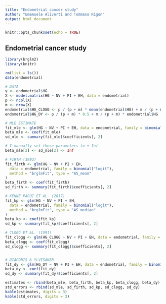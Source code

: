 ```yaml
---
title: "Endometrial cancer study"
author: "Emanuele Aliverti and Tommaso Rigon"
output: html_document
---
```


```r
knitr::opts_chunk$set(echo = TRUE)
```

## Endometrial cancer study

```r
library(brglm2)
library(knitr)

rm(list = ls())
data(endometrial)

# DATA
y <- endometrial$HG
X <- model.matrix(HG ~ NV + PI + EH, data = endometrial)
p <- ncol(X)
m <- nrow(X)
endometrial$HG_CLOGG <- p / (p + m) * mean(endometrial$HG) + m / (p + m) * endometrial$HG
endometrial$HG_DY <- p / (p + m) * 0.5 + m / (p + m) * endometrial$HG

# MLE ESTIMATE
fit_mle <- glm(HG ~ NV + PI + EH, data = endometrial, family = binomial("logit"))
beta_mle <- coef(fit_mle)
sd_mle <- summary(fit_mle)$coefficients[, 2]

# I manually set these parameters to + Inf
beta_mle[2] <- sd_mle[2] <- Inf

# FIRTH (1993)
fit_firth <- glm(HG ~ NV + PI + EH,
  data = endometrial, family = binomial("logit"),
  method = "brglmFit", type = "AS_mean"
)
beta_firth <- coef(fit_firth)
sd_firth <- summary(fit_firth)$coefficients[, 2]

# KENNE PAGUI ET AL. (2017)
fit_kp <- glm(HG ~ NV + PI + EH,
  data = endometrial, family = binomial("logit"),
  method = "brglmFit", type = "AS_median"
)
beta_kp <- coef(fit_kp)
sd_kp <- summary(fit_kp)$coefficients[, 2]

# CLOGG ET AL. (1991)
fit_clogg <- glm(HG_CLOGG ~ NV + PI + EH, data = endometrial, family = binomial("logit"))
beta_clogg <- coef(fit_clogg)
sd_clogg <- summary(fit_clogg)$coefficients[, 2]


# DIACONIS & YLVISAKER
fit_dy <- glm(HG_DY ~ NV + PI + EH, data = endometrial, family = binomial("logit"))
beta_dy <- coef(fit_dy)
sd_dy <- summary(fit_dy)$coefficients[, 2]

estimates <- rbind(beta_mle, beta_firth, beta_kp, beta_clogg, beta_dy)
std_errors <- rbind(sd_mle, sd_firth, sd_kp, sd_clogg, sd_dy)
kable(estimates, digits = 3)
kable(std_errors, digits = 3)
```
